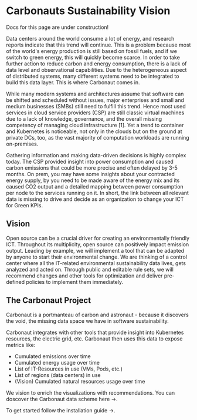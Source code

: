 
# Carbonauts Sustainability Vision

<Callout type="warning">
  Docs for this page are under construction!
</Callout>

Data centers around the world consume a lot of energy, and research reports indicate that this trend will continue.
This is a problem because most of the world's energy production is still based on fossil fuels, and if we switch to green energy, this will quickly become scarce.
In order to take further action to reduce carbon and energy consumption, there is a lack of data level and observational capabilities.
Due to the heterogeneous aspect of distributed systems, many different systems need to be integrated to build this data layer.
This is where Carbonaut comes in. 

While many modern systems and architectures assume that software can be shifted and scheduled without issues, major enterprises and small and medium businesses (SMBs) still need to fulfill this trend. Hence most used services in cloud service providers (CSP) are still classic virtual machines due to a lack of knowledge, governance, and the overall missing competency of managing cloud infrastructure [1].
Yet a trend to container and Kubernetes is noticeable, not only in the clouds but on the ground at private DCs, too, as the vast majority of computation workloads are running on-premises. 

Gathering information and making data-driven decisions is highly complex today.
The CSP provided insight into power consumption and caused carbon emissions that could be more precise and often delayed by 3-5 months.
On prem, you may have some insights about your contracted energy supply, by you need to be made aware of the energy mix and its caused CO2 output and a detailed mapping between power consumption per node to the services running on it.
In short, the link between all relevant data is missing to drive and decide as an organization to change your ICT for Green KPIs.

## Vision

Open source can be a crucial driver for creating an environmentally friendly ICT.
Throughout its multiplicity, open source can positively impact emission output.
Leading by example, we will implement a tool that can be adapted by anyone to start their environmental change. 
We are thinking of a control center where all the IT-related environmental sustainability data lives, gets analyzed and acted on.
Through public and editable rule sets, we will recommend changes and other tools for optimization and deliver pre-defined policies to implement them immediately.

## The Carbonaut Project

Carbonaut is a portmanteau of carbon and astronaut - because it discovers the void, the missing data space we have in software sustainability.

Carbonaut integrates with other tools that provide insight into Kubernetes resources, the electric grid, etc. Carbonaut then uses this data to expose metrics like: 

* Cumulated emissions over time
* Cumulated energy usage over time
* List of IT-Resources in use (VMs, Pods, etc.)
* List of regions (data centers) in use
* (Vision) Cumulated natural resources usage over time

We vision to enrich the visualizations with recommendations. 
You can doscover <Link href="/docs/concepts/schema">the Carbonaut data scheme here <span>→</span></Link>.

To get started follow the <Link href="/docs/guide/start">installation guide <span>→</span></Link>.
